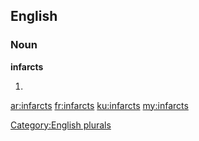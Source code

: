 ==English==

===Noun===
'''infarcts'''

# {{plural of|infarct}}

[[Category:English plurals]]

[[ar:infarcts]]
[[fr:infarcts]]
[[ku:infarcts]]
[[my:infarcts]]